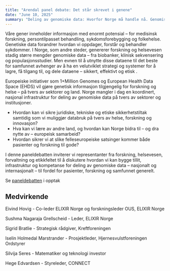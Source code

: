 ```yaml
---
title: "Arendal panel debate: Det står skrevet i genene"
date: "June 10, 2025"
summary: "Deling av genomiske data: Hvorfor Norge må handle nå. Genomiske data har stort potensial for forskning, persontilpasset behandling, sykdomsforebygging og folkehelse. Mengden slike data i Norge øker raskt, men utnyttelsen krever en nasjonal strategi og infrastruktur for sikker, effektiv og etisk lagring, tilgang og deling. Europeiske initiativer som 1+Million Genomes og European Health Data Space viser hvordan data kan deles på tvers av land og sektorer, men Norge mangler i dag en koordinert løsning. Denne paneldebatten samler aktører fra forskning, helsevesen, forvaltning og etikk for å drøfte hvordan vi kan bygge tillit, infrastruktur og kompetanse for deling av genomiske data – nasjonalt og internasjonalt – til nytte for både pasienter, forskning og samfunnet."
---
```

Våre gener inneholder informasjon med enormt potensial – for medisinsk forskning, persontilpasset behandling, sykdomsforebygging og folkehelse. Genetiske data forandrer hvordan vi oppdager, forstår og behandler sykdommer. I Norge, som andre steder, genererer forskning og helsevesen stadig større mengder genomiske data – fra biobanker, klinisk sekvensering og populasjonsstudier. Men evnen til å utnytte disse dataene til det beste for samfunnet avhenger av å ha en velutviklet strategi og systemer for å lagre, få tilgang til, og dele dataene – sikkert, effektivt og etisk .

Europeiske initiativer som 1+Million Genomes og European Health Data Space (EHDS) vil gjøre genetisk informasjon tilgjengelig for forskning og helse – på tvers av sektorer og land. Norge mangler i dag en koordinert, nasjonal infrastruktur for deling av genomiske data på tvers av sektorer og institusjoner.

* Hvordan kan vi sikre juridiske, tekniske og etiske sikkerhetstiltak samtidig som vi muliggjør databruk på tvers av helse, forskning og innovasjon?
* Hva kan vi lære av andre land, og hvordan kan Norge bidra til – og dra nytte av – europeisk samarbeid?
* Hvordan sikrer vi at slike felleseuropeiske satsinger kommer både pasienter og forskning til gode?

I denne paneldebatten inviterer vi representanter fra forskning, helsevesen, forvaltning og etikkfeltet til å diskutere hvordan vi kan bygge tillit, infrastruktur og kompetanse for deling av genomiske data – nasjonalt og internasjonalt – til fordel for pasienter, forskning og samfunnet generelt.

Se [paneldebatten](https://www.youtube.com/live/a_V0B7_THy4) i opptak

## Medvirkende

Eivind Hovig - Co-leder ELIXIR Norge og forskningsleder OUS, ELIXIR Norge

Sushma Nagaraja Grellscheid - Leder, ELIXIR Norge

Sigrid Bratlie - Strategisk rådgiver, Kreftforeningen

Iselin Holmedal Marstrander - Prosjektleder, Hjernesvulstforeningen Ordstyrer

Silvija Seres - Matematiker og teknologi investor

Hege Edvardsen - Styreleder, CONNECT
